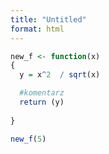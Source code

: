 ```yaml
---
title: "Untitled"
format: html
---
```


```r
new_f <- function(x)
{ 
  y = x^2  / sqrt(x)

  #komentarz
  return (y)
  
}
```


```r
new_f(5)
```

